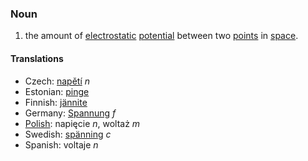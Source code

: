 ===Noun===
#{{Physics}} the amount of [[electrostatic]] [[potential]] between two [[point]]s in [[space]].

====Translations====
*Czech: [[napětí]] ''n''
*Estonian: [[pinge]]
*Finnish: [[jännite]]
*Germany: [[Spannung]] ''f''
*[[Polish]]: napięcie ''n'', woltaż ''m''
*Swedish: [[spänning]] ''c''
*Spanish: voltaje ''n''